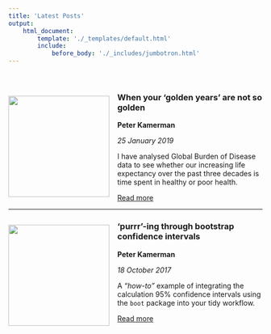```yaml
---
title: 'Latest Posts'
output:
    html_document:
        template: './_templates/default.html'
        include:
            before_body: './_includes/jumbotron.html'
---
```


<br>

![](./images/posts/2019-01-25-global-burden-of-disease/post-image.jpg){ style="float:left;margin-left:auto;margin-right:auto;padding:16px 16px 20px 0px;" width=200px }

### When your ‘golden years’ are not so golden

**Peter Kamerman**

_25 January 2019_

I have analysed Global Burden of Disease data to see whether our increasing life expectancy over the past three decades is time spent in healthy or poor health.

<a class="btn btn-primary" href="https://www.painblogr.org/2019-01-25-global-burden-of-disease.html" target="_blank">Read more <i class="fa fa-arrow-circle-o-right fa-2x" style="vertical-align: middle;" aria-hidden="true"></i></a><br>

****

![](./images/posts/2017-10-18-purrring-through-bootstraps/post-image.jpg){ style="float:left;margin-left:auto;margin-right:auto;padding:16px 16px 40px 0px;" width=200px }

### 'purrr'-ing through bootstrap confidence intervals

**Peter Kamerman**

_18 October 2017_

A _"how-to"_ example of integrating the calculation 95% confidence intervals using the `boot` package into your tidy workflow.

<a class="btn btn-primary" href="https://www.painblogr.org/2017-10-18-purrring-through-bootstraps.html" target="_blank">Read more <i class="fa fa-arrow-circle-o-right fa-2x" style="vertical-align: middle;" aria-hidden="true"></i></a>
